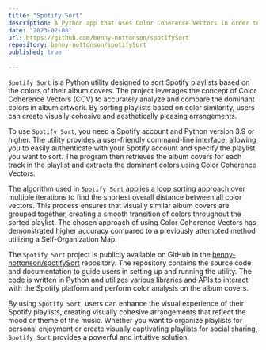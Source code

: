```yaml
---
title: "Spotify Sort"
description: A Python app that uses Color Coherence Vectors in order to sort Spotify Playlists
date: "2023-02-08"
url: https://github.com/benny-nottonson/spotifySort
repository: benny-nottonson/spotifySort
published: true
  
---
```


`Spotify Sort` is a Python utility designed to sort Spotify playlists based on the colors of their album covers. The project leverages the concept of Color Coherence Vectors (CCV) to accurately analyze and compare the dominant colors in album artwork. By sorting playlists based on color similarity, users can create visually cohesive and aesthetically pleasing arrangements.

To use `Spotify Sort`, you need a Spotify account and Python version 3.9 or higher. The utility provides a user-friendly command-line interface, allowing you to easily authenticate with your Spotify account and specify the playlist you want to sort. The program then retrieves the album covers for each track in the playlist and extracts the dominant colors using Color Coherence Vectors.

The algorithm used in `Spotify Sort` applies a loop sorting approach over multiple iterations to find the shortest overall distance between all color vectors. This process ensures that visually similar album covers are grouped together, creating a smooth transition of colors throughout the sorted playlist. The chosen approach of using Color Coherence Vectors has demonstrated higher accuracy compared to a previously attempted method utilizing a Self-Organization Map.

The `Spotify Sort` project is publicly available on GitHub in the [benny-nottonson/spotifySort](https://github.com/benny-nottonson/spotifySort) repository. The repository contains the source code and documentation to guide users in setting up and running the utility. The code is written in Python and utilizes various libraries and APIs to interact with the Spotify platform and perform color analysis on the album covers.

By using `Spotify Sort`, users can enhance the visual experience of their Spotify playlists, creating visually cohesive arrangements that reflect the mood or theme of the music. Whether you want to organize playlists for personal enjoyment or create visually captivating playlists for social sharing, `Spotify Sort` provides a powerful and intuitive solution.